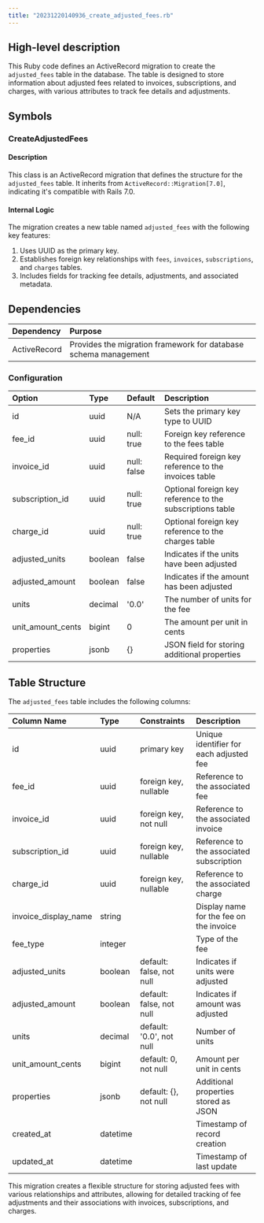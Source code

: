```yaml
---
title: "20231220140936_create_adjusted_fees.rb"
---
```


## High-level description
This Ruby code defines an ActiveRecord migration to create the `adjusted_fees` table in the database. The table is designed to store information about adjusted fees related to invoices, subscriptions, and charges, with various attributes to track fee details and adjustments.

## Symbols

### CreateAdjustedFees
#### Description
This class is an ActiveRecord migration that defines the structure for the `adjusted_fees` table. It inherits from `ActiveRecord::Migration[7.0]`, indicating it's compatible with Rails 7.0.

#### Internal Logic
The migration creates a new table named `adjusted_fees` with the following key features:
1. Uses UUID as the primary key.
2. Establishes foreign key relationships with `fees`, `invoices`, `subscriptions`, and `charges` tables.
3. Includes fields for tracking fee details, adjustments, and associated metadata.

## Dependencies
| Dependency | Purpose |
|:-----------|:--------|
| ActiveRecord | Provides the migration framework for database schema management |

### Configuration
| Option | Type | Default | Description |
|:-------|:-----|:--------|:------------|
| id | uuid | N/A | Sets the primary key type to UUID |
| fee_id | uuid | null: true | Foreign key reference to the fees table |
| invoice_id | uuid | null: false | Required foreign key reference to the invoices table |
| subscription_id | uuid | null: true | Optional foreign key reference to the subscriptions table |
| charge_id | uuid | null: true | Optional foreign key reference to the charges table |
| adjusted_units | boolean | false | Indicates if the units have been adjusted |
| adjusted_amount | boolean | false | Indicates if the amount has been adjusted |
| units | decimal | '0.0' | The number of units for the fee |
| unit_amount_cents | bigint | 0 | The amount per unit in cents |
| properties | jsonb | {} | JSON field for storing additional properties |

## Table Structure
The `adjusted_fees` table includes the following columns:

| Column Name | Type | Constraints | Description |
|:------------|:-----|:------------|:------------|
| id | uuid | primary key | Unique identifier for each adjusted fee |
| fee_id | uuid | foreign key, nullable | Reference to the associated fee |
| invoice_id | uuid | foreign key, not null | Reference to the associated invoice |
| subscription_id | uuid | foreign key, nullable | Reference to the associated subscription |
| charge_id | uuid | foreign key, nullable | Reference to the associated charge |
| invoice_display_name | string | | Display name for the fee on the invoice |
| fee_type | integer | | Type of the fee |
| adjusted_units | boolean | default: false, not null | Indicates if units were adjusted |
| adjusted_amount | boolean | default: false, not null | Indicates if amount was adjusted |
| units | decimal | default: '0.0', not null | Number of units |
| unit_amount_cents | bigint | default: 0, not null | Amount per unit in cents |
| properties | jsonb | default: {}, not null | Additional properties stored as JSON |
| created_at | datetime | | Timestamp of record creation |
| updated_at | datetime | | Timestamp of last update |

This migration creates a flexible structure for storing adjusted fees with various relationships and attributes, allowing for detailed tracking of fee adjustments and their associations with invoices, subscriptions, and charges.
